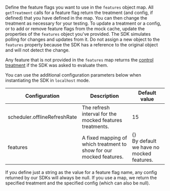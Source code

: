 Define the feature flags you want to use in the `features` object map. All `getTreatment` calls for a feature flag return the treatment (and config, if defined) that you have defined in the map. You can then change the treatment as necessary for your testing. To update a treatment or a config, or to add or remove feature flags from the mock cache, update the properties of the `features` object you've provided. The SDK simulates polling for changes and updates from it. Do not assign a new object to the `features` property because the SDK has a reference to the original object and will not detect the change.

Any feature that is not provided in the `features` map returns the [control treatment](https://help.split.io/hc/en-us/articles/360020528072-Control-treatment) if the SDK was asked to evaluate them.

You can use the additional configuration parameters below when instantiating the SDK in `localhost` mode.

| **Configuration** | **Description** | **Default value** |
| --- | --- | --- | 
| scheduler.offlineRefreshRate | The refresh interval for the mocked features treatments. | 15 |
| features | A fixed mapping of which treatment to show for our mocked features. | {} <br />By default we have no mocked features. |

If you define just a string as the value for a feature flag name, any config returned by our SDKs will always be null. If you use a map, we return the specified treatment and the specified config (which can also be null).